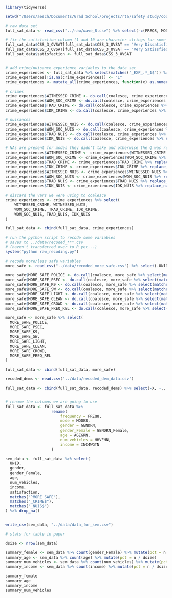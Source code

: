 ```r
library(tidyverse)
```

```r
setwd("/Users/aesch/Documents/Grad School/projects/rta/safety study/code")

# raw data set 
full_sat_data <- read_csv("../raw/wave_8.csv") %>% select(-c(FREQ8, MODE8, MODE, GENDRN, AGEGRN, HHVEHN, INC4WGTN, RACE4WGTN, PURP8, TRNST_LYLTY))

# fix the satisfaction column (1 and 10 are character strings for some reason)
full_sat_data$CSS_3_OVSAT[full_sat_data$CSS_3_OVSAT == "Very Dissatisfied1"] <- 1
full_sat_data$CSS_3_OVSAT[full_sat_data$CSS_3_OVSAT == "Very Satissfied10"] <- 10
full_sat_data$satisfaction <- full_sat_data$CSS_3_OVSAT


# add crime/nuisance experience variables to the data set
crime_experiences <- full_sat_data %>% select(matches("_EXP_.*_1$")) %>% select(matches("WIT|WOM|TRADN|IDKNO"))
crime_experiences[!is.na(crime_experiences)] <- "1"
crime_experiences <- mutate_all(crime_experiences, function(x) as.numeric(as.character(x)))

# crimes
crime_experiences$WITNESSED_CRIME <- do.call(coalesce, crime_experiences %>% select(matches("(ASS|HARS|ROB)_WIT")))
crime_experiences$WOM_SOC_CRIME <- do.call(coalesce, crime_experiences %>% select(matches("(ASS|HARS|ROB)_WOM")))
crime_experiences$TRAD_CRIME <- do.call(coalesce, crime_experiences %>% select(matches("(ASS|HARS|ROB)_TRADN")))
crime_experiences$IDK_CRIME <- do.call(coalesce, crime_experiences %>% select(matches("(ASS|HARS|ROB)_IDKNO")))

# nuisances
crime_experiences$WITNESSED_NUIS <- do.call(coalesce, crime_experiences %>% select(matches("(NOISE|SUBUSE|HMLSS|DAM|DIRT)_WIT")))
crime_experiences$WOM_SOC_NUIS <- do.call(coalesce, crime_experiences %>% select(matches("(NOISE|SUBUSE|HMLSS|DAM|DIRT)_WOM")))
crime_experiences$TRAD_NUIS <- do.call(coalesce, crime_experiences %>% select(matches("(NOISE|SUBUSE|HMLSS|DAM|DIRT)_TRADN")))
crime_experiences$IDK_NUIS <- do.call(coalesce, crime_experiences %>% select(matches("(NOISE|SUBUSE|HMLSS|DAM|DIRT)_IDKNO")))

# NAs are present for modes they didn't take and otherwise the Q was required (so NA means "not true"), so OK to replace NAs with zeros
crime_experiences$WITNESSED_CRIME <- crime_experiences$WITNESSED_CRIME %>% replace_na(0)
crime_experiences$WOM_SOC_CRIME <- crime_experiences$WOM_SOC_CRIME %>% replace_na(0)
crime_experiences$TRAD_CRIME <- crime_experiences$TRAD_CRIME %>% replace_na(0)
crime_experiences$IDK_CRIME <- crime_experiences$IDK_CRIME %>% replace_na(0)
crime_experiences$WITNESSED_NUIS <- crime_experiences$WITNESSED_NUIS %>% replace_na(0)
crime_experiences$WOM_SOC_NUIS <- crime_experiences$WOM_SOC_NUIS %>% replace_na(0)
crime_experiences$TRAD_NUIS <- crime_experiences$TRAD_NUIS %>% replace_na(0)
crime_experiences$IDK_NUIS <- crime_experiences$IDK_NUIS %>% replace_na(0)

# discard the vars we were using to coalesce
crime_experiences <- crime_experiences %>% select(
    WITNESSED_CRIME, WITNESSED_NUIS,
    WOM_SOC_CRIME, TRAD_CRIME, IDK_CRIME,
    WOM_SOC_NUIS, TRAD_NUIS, IDK_NUIS
)

full_sat_data <- cbind(full_sat_data, crime_experiences)

# run the python script to recode some variables
# saves to ../data/recoded_***.csv
# (haven't transferred over to R yet...)
system("python raw_recoding.py")

# recode more/less safe variables
more_safe <- read_csv("../data/recoded_more_safe.csv") %>% select(-UNID)

more_safe$MORE_SAFE_POLICE <- do.call(coalesce, more_safe %>% select(matches("POLICE")))
more_safe$MORE_SAFE_PSEC <- do.call(coalesce, more_safe %>% select(matches("PSEC")))
more_safe$MORE_SAFE_K9 <- do.call(coalesce, more_safe %>% select(matches("K9")))
more_safe$MORE_SAFE_SW <- do.call(coalesce, more_safe %>% select(matches("SW")))
more_safe$MORE_SAFE_LIGHT <- do.call(coalesce, more_safe %>% select(matches("LIGHT")))
more_safe$MORE_SAFE_CLEAN <- do.call(coalesce, more_safe %>% select(matches("CLEAN")))
more_safe$MORE_SAFE_CROWD <- do.call(coalesce, more_safe %>% select(matches("CROWD")))
more_safe$MORE_SAFE_FREQ_REL <- do.call(coalesce, more_safe %>% select(matches("FREQ_REL")))

more_safe <- more_safe %>% select(
  MORE_SAFE_POLICE,
  MORE_SAFE_PSEC,
  MORE_SAFE_K9,
  MORE_SAFE_SW,
  MORE_SAFE_LIGHT,
  MORE_SAFE_CLEAN,
  MORE_SAFE_CROWD,
  MORE_SAFE_FREQ_REL
)

full_sat_data <- cbind(full_sat_data, more_safe)

recoded_dems <- read.csv("../data/recoded_dem_data.csv")

full_sat_data <- cbind(full_sat_data, recoded_dems) %>% select(-X, -...1)


# rename the columns we are going to use
full_sat_data <- full_sat_data %>% 
                    rename(
                        frequency = FREQ8,
                        mode = MODE8,
                        gender = GENDRN,
                        gender_Female = GENDRN_Female,
                        age = AGEGRN, 
                        num_vehicles = HHVEHN, 
                        income = INC4WGTN
                    )

sem_data <- full_sat_data %>% select(
  UNID,
  gender,
  gender_Female,
  age,
  num_vehicles,
  income,
  satisfaction,
  matches("^MORE_SAFE"),
  matches("_CRIME$"),
  matches("_NUIS$")
) %>% drop_na()


write_csv(sem_data, "../data/data_for_sem.csv")

# stats for table in paper

dsize <- nrow(sem_data)

summary_female <- sem_data %>% count(gender_Female) %>% mutate(pct = n / dsize)
summary_age <- sem_data %>% count(age) %>% mutate(pct = n / dsize)
summary_num_vehicles <- sem_data %>% count(num_vehicles) %>% mutate(pct = n / dsize)
summary_income <- sem_data %>% count(income) %>% mutate(pct = n / dsize)

summary_female
summary_age
summary_income
summary_num_vehicles

```